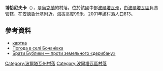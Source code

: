 {{coord|49|37|0|N|34|40|44|E|scale:100000_region:UA|display=title}}

'''博恰尼夫卡'''（{{lang-uk|Бочанівка}}），是[[烏克蘭|烏克蘭]]的村落，位於該國中部[[波爾塔瓦州|波爾塔瓦州]]，由[[波爾塔瓦區|波爾塔瓦區]]負責管轄，在[[安德魯什基_(波爾塔瓦區)|安德魯什基]]附近，海拔高度99米，2001年該村落人口813。

==參考資料==
* [http://gska2.rada.gov.ua/pls/z7502/A005?rdat1=20.11.2007&rf7571=26376 картка]{{dead link|date=2017年11月 |bot=InternetArchiveBot |fix-attempted=yes }}
* [http://weather.in.ua/ua/poltavskaja/1927 Погода в селі Бочанівка] {{Wayback|url=http://weather.in.ua/ua/poltavskaja/1927 |date=20200923221929 }}
* [http://www.umoloda.kiev.ua/number/2070/226/73771/ Брати Бублики — проти земельного «дерибану»]{{Wayback|url=http://www.umoloda.kiev.ua/number/2070/226/73771/ |date=20160304202114 }}

{{DEFAULTSORT:Бочанівка}}
[[Category:波爾塔瓦州村落|Category:波爾塔瓦州村落]]
[[Category:波爾塔瓦區村落|Category:波爾塔瓦區村落]]


{{Poltava-geo-stub}}